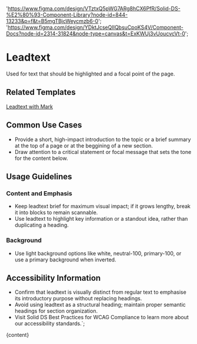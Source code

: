 

  'https://www.figma.com/design/VTztxQ5pWG7ARg8hCX6PfR/Solid-DS-%E2%80%93-Component-Library?node-id=844-13233&p=f&t=B5mgTBjcWeycmzb6-0';
  'https://www.figma.com/design/YDktJcseQIIQbsuCpoKS4V/Component-Docs?node-id=2314-31824&node-type=canvas&t=ExKWUj3vUoucvcVt-0';

# Leadtext

Used for text that should be highlighted and a focal point of the page.

<DefaultStory />

<DocumentationLinks storybookLink="${storybookLink}" figmaLibrary="${figmaLibrary}" figmaDocs="${figmaDocs}" />

## Related Templates

[Leadtext with Mark](/?path=/docs/templates-mark--docs)

## Common Use Cases

- Provide a short, high-impact introduction to the topic or a brief summary at the top of a page or at the beggining of a new section.
- Draw attention to a critical statement or focal message that sets the tone for the content below.

## Usage Guidelines

### Content and Emphasis

- Keep leadtext brief for maximum visual impact; if it grows lengthy, break it into blocks to remain scannable.
- Use leadtext to highlight key information or a standout idea, rather than duplicating a heading.

### Background

- Use light background options like white, neutral-100, primary-100, or use a primary background when inverted.

## Accessibility Information

- Confirm that leadtext is visually distinct from regular text to emphasise its introductory purpose without replacing headings.
- Avoid using leadtext as a structural heading; maintain proper semantic headings for section organization.
- Visit <sd-link href="https://www.figma.com/design/YDktJcseQIIQbsuCpoKS4V/Component-Docs?node-id=10708-5011&t=Z1FxSGWkmXG5r5sw-4" target="_blank">Solid DS Best Practices for WCAG Compliance</sd-link> to learn more about our accessibility standards.`;

<Meta title="Styles/sd-leadtext/Overview" />

<OverviewFormatter story={LeadtextStories.Default}>{content}</OverviewFormatter>
